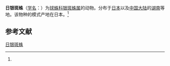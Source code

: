 {{Speciesbox
| name = 日银斑蛛
| status = 
| status_system = 
| image = 
| genus = Argyrodes
| species = nipponicus
| authority = (Kumada, 1990)<ref name='id12978'>{{cite web| url =http://www.bioinfo.cn/db05/BjdwSpecies.php?action=view&id=12978| title =日银斑蛛| work =《中国动物物种编目数据库》| publisher =中国科学院微生物研究所| author =中国科学院动物研究所| accessdate =2009-04-28| deadurl =yes| archiveurl =https://web.archive.org/web/20160305053004/http://www.bioinfo.cn/db05/BjdwSpecies.php?action=view&id=12978| archivedate =2016-03-05}}</ref>
}}

'''日银斑蛛'''（[[学名|学名]]：{{lang|la|''Argyrodes nipponicus''}}）为[[球蛛科|球蛛科]][[银斑蛛属|银斑蛛属]]的动物。分布于[[日本|日本]]以及[[中国大陆|中国大陆]]的[[湖南|湖南]]等地。该物种的模式产地在日本。<ref name='id12978'/>

== 参考文献 ==
{{reflist}}

{{Wikispecies|Argyrodes nipponicus}}

[[Category:银斑蛛属|日银斑蛛]]


{{蜘蛛小作品}}